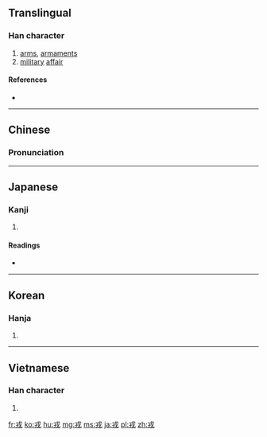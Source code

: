 ==Translingual==

===Han character===
{{Han char|rn=62|rad=戈|as=02|sn=6|four=5340<sub>0</sub>|canj=戈十 (IJ)|ids=⿹[[戈]][[十]]}}

# [[arms]], [[armaments]]
# [[military]] [[affair]]

====References====
* {{Han ref|kx=0411.080|dkj=11539|dj=0752.120|hdz=21397.080|uh=620E|ud=25102|bh=A6A5|bd=42661}}

----

==Chinese==
{{zh-forms}}

===Pronunciation===
{{zh-pron
|m=róng,rēng
|c=jung4
|mc=y
|oc=y
|ma=
|cat=n
}}

----

==Japanese==

===Kanji===
{{ja-kanji|grade=|rs=戈02}}

# {{defn|lang=ja|sort=戈02}}

====Readings====
* {{ja-readings|on=[[じゅう]] (jū)|kun=[[つわもの]] (tsuwamono), [[えびす]] (ebisu)}}

----

==Korean==

===Hanja===
{{ko-hanja|hangeul=융|eumhun=|rv=yung|mr=yung|y=yung}}

# {{defn|lang=ko|sort=戈02}}

----

==Vietnamese==

===Han character===
{{vi-hantu|[[nhung]], [[nhỏng]], [[nhong]], [[xong]]|rs=戈02}}

# {{defn|lang=vi|sort=戈02}}

[[fr:戎]]
[[ko:戎]]
[[hu:戎]]
[[mg:戎]]
[[ms:戎]]
[[ja:戎]]
[[pl:戎]]
[[zh:戎]]